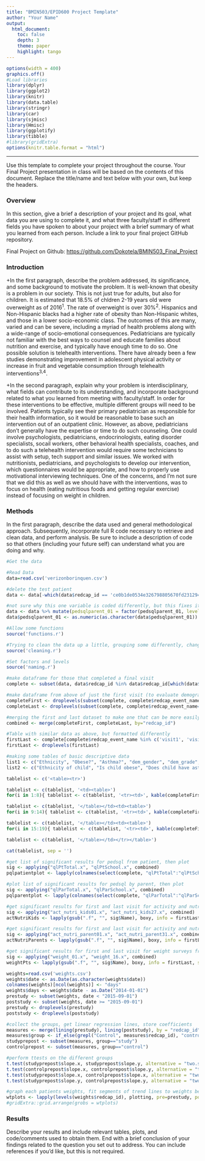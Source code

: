 ```yaml
---
title: "BMIN503/EPID600 Project Template"
author: "Your Name"
output: 
  html_document:
    toc: false 
    depth: 3 
    theme: paper 
    highlight: tango
---
```

```r
options(width = 400)
graphics.off()
#Load libraries
library(dplyr)
library(ggplot2)
library(knitr)
library(data.table)
library(stringr)
library(car)
library(sjmisc)
library(Hmisc)
library(ggplotify)
library(tibble)
#library(gridExtra)
options(knitr.table.format = "html")
```  
***
Use this template to complete your project throughout the course. Your Final Project presentation in class will be based on the contents of this document. Replace the title/name and text below with your own, but keep the headers.

### Overview
In this section, give a brief a description of your project and its goal, what data you are using to complete it, and what three faculty/staff in different fields you have spoken to about your project with a brief summary of what you learned from each person. Include a link to your final project GitHub repository.

Final Project on Github: [https://github.com/Dokotela/BMIN503_Final_Project](https://github.com/Dokotela/BMIN503_Final_Project)


### Introduction 
+In the first paragraph, describe the problem addressed, its significance, and some background to motivate the problem.
It is well-known that obesity is a problem in our society. This is not just true for adults, but also for children. It is estimated that 18.5% of chldren 2-19 years old were overweight as of 2016^1^. The rate of overweight is over 30%^2^. Hispanics and Non-Hispanic blacks had a higher rate of obesity than Non-Hispanic whites, and those in a lower socio-economic class. The outcomes of this are many, varied and can be severe, including a myriad of health problems along with a wide-range of socio-emotional consequences. Pediatricians are typically not familiar with the best ways to counsel and educate families about nutrition and exercise, and typically have enough time to do so. One possible solution is telehealth interventions. There have already been a few studies demonstrating improvement in adolescent physical activity or increase in fruit and vegetable consumption through telehealth interventions^3,4^.

+In the second paragraph, explain why your problem is interdisciplinary, what fields can contribute to its understanding, and incorporate background related to what you learned from meeting with faculty/staff.
In order for these interventions to be effective, multiple different groups will need to be involved. Patients typically see their primary pediatrician as responsible for their health information, so it would be reasonable to base such an intervention out of an outpatient clinic. However, as above, pediatricians don't generally have the expertise or time to do such counseling. One could involve psychologists, pediatricians, endocrinologists, eating disorder specialists, socail workers, other behavioral health specialists, coaches, and to do such a telehealth intervention would require some technicians to assist with setup, tech support and similar issues. We worked with nutritionists, pediatricians, and psychologists to develop our intervention, which questionnaires would be appropriate, and how to properly use motivational interviewing techniques. One of the concerns, and I'm not sure that we did this as well as we should have with the interventions, was to focus on health (eating nutritious foods and getting regular exercise) instead of focusing on weight in children. 


### Methods
In the first paragraph, describe the data used and general methodological approach. Subsequently, incorporate full R code necessary to retrieve and clean data, and perform analysis. Be sure to include a description of code so that others (including your future self) can understand what you are doing and why. 
```r
#Get the data

#Read Data
data=read.csv('verizonborinquen.csv')

#delete the test patient
data <- data[-which(data$redcap_id == 'ce0b1de0534e326798805670fd231294'),]

#not sure why this one variable is coded differently, but this fixes it
data <- data %>% mutate(pedsqlparent_01 = factor(pedsqlparent_01, levels = c("", 0, 1, 2, 3, 4), labels = c(NA, 0, 1, 2, 3, 4)))
data$pedsqlparent_01 <- as.numeric(as.character(data$pedsqlparent_01))

#Allow some functions
source('functions.r')

#Trying to clean the data up a little, grouping some differently, changing column names, etc.
source('cleaning.r')

#Set factors and levels
source('naming.r')

#make dataframe for those that completed a final visit
complete <- subset(data, data$redcap_id %in% data$redcap_id[which(data$redcap_event_name=="visit6")])

#make dataframe from above of just the first visit (to evaluate demographics)
completeFirst <- droplevels(subset(complete, complete$redcap_event_name=="visit1"))
completeLast <- droplevels(subset(complete, complete$redcap_event_name=="visit6"))

#merging the first and last dataset to make one that can be more easily compared (variables end in .x and .y)
combined <- merge(completeFirst, completeLast, by="redcap_id")

#Table with similar data as above, but formatted differently
firstLast <- complete[complete$redcap_event_name %in% c('visit1', 'visit6'),]
firstLast <- droplevels(firstLast)
```

```r
#making some tables of basic descriptive data
list1 <- c("Ethnicity", "Obese?", "Asthma?", "dem_gender", "dem_grade", "dem_language_pref", "dem_language_home", "dem_parent_habitants", "dem_parent_sex", "dem_parent_ethnicity", "dem_parent_language_pref", "dem_parent_school", "dem_parent_us", "dem_parent_job", "dem_parent_income", "dem_parent_marital", "tech_kid_brand___1", "tech_kid_os___1", "tech_kid_device_time")
list2 <- c("Ethnicity of child", "Is child obese", "Does child have asthma?", "Gender of child", "Grade of child", "Child's preferred language", "Language spoken at home", "Number of people living at home", "Gender of parent", "Ethnicity of parent", "Parent's preferred language", "Parent's highest school completed", "How long has parent been in US", "Parent's Employment", "Parent's Income", "Parent's Martial Status", "Technology brand used", "Technology OS used", "Time child spends on device")
```
```r
tablelist <- c('<table><tr>')

tablelist <- c(tablelist, '<td><table>')
for(i in 1:8){ tablelist <- c(tablelist, '<tr><td>', kable(completeFirst %>% group_by_at(list1[i]) %>% summarise(N = n()) %>% as.data.frame(.), format='html', escape = TRUE, position="centered"), '</td></tr>') }

tablelist <- c(tablelist, '</table></td><td><table>')
for(i in 9:14){ tablelist <- c(tablelist, '<tr><td>', kable(completeFirst %>% group_by_at(list1[i]) %>% summarise(N = n()) %>% as.data.frame(.), format='html', escape = TRUE, position="centered"), '</td></tr>') }

tablelist <- c(tablelist, '</table></td><td><table>')
for(i in 15:19){ tablelist <- c(tablelist, '<tr><td>', kable(completeFirst %>% group_by_at(list1[i]) %>% summarise(N = n()) %>% as.data.frame(.), format='html', escape = TRUE, position="centered"), '</td></tr>') }

tablelist <- c(tablelist, '</table></td></tr></table>')
```

```r
cat(tablelist, sep = '')
```

```r
#get list of significant results for pedsql from patient, then plot
sig <- applying("qlPtTotal.x", "qlPtSchool.x", combined)
pqlpatientplot <- lapply(colnames(select(complete, "qlPtTotal":"qlPtSchool")), boxy, info = complete, sig = sig)

#plot list of significant results for pedsql by parent, then plot
sig <- applying("qlParTotal.x", "qlParSchool.x", combined)
pqlparentplot <- lapply(colnames(select(complete, "qlParTotal":"qlParSchool")), boxy, info = complete, sig = sig)

#get significant results for first and last visit for activity and nutrition surveys
sig <- applying("act_nutri_kids01.x", "act_nutri_kids27.x", combined)
actNutriKids <- lapply(gsub(".f", "", sig$Name), boxy, info = firstLast, sig = sig)

#get significant results for first and last visit for activity and nutrition surveys from parents
sig <- applying("act_nutri_parent01.x", "act_nutri_parent31.x", combined)
actNutriParents <- lapply(gsub(".f", "", sig$Name), boxy, info = firstLast, sig = sig)

#get significant results for first and last visit for weight surveys from patient
sig <- applying("weight_01.x", "weight_16.x", combined)
weightPts <- lapply(gsub(".f", "", sig$Name), boxy, info = firstLast, sig = sig)
```

```r
weights=read.csv('weights.csv')
weights$date <- as.Date(as.character(weights$date))
colnames(weights)[ncol(weights)] <- "days"
weights$days <- weights$date - as.Date("2014-01-01")
prestudy <- subset(weights, date < "2015-09-01")
poststudy <- subset(weights, date >= "2015-09-01")
prestudy <- droplevels(prestudy)
poststudy <- droplevels(poststudy)

#collect the groups, get linear regression lines, store coefficients
measures <- merge(lining(prestudy), lining(poststudy), by = "redcap_id", all.y=TRUE)
measures$group <- if_else(grepl("Control", measures$redcap_id), "control", "study")
studyprepost <- subset(measures, group=="study")
controlprepost <- subset(measures, group=="control")

#perform ttests on the different groups
t.test(studyprepost$slope.x, studyprepost$slope.y, alternative = "two.sided")
t.test(controlprepost$slope.x, controlprepost$slope.y, alternative = "two.sided")
t.test(studyprepost$slope.x, controlprepost$slope.x, alternative = "two.sided")
t.test(studyprepost$slope.y, controlprepost$slope.y, alternative = "two.sided")

#graph each patients weights, fit segments of trend lines to weights before and after study started
wtplots <- lapply(levels(weights$redcap_id), plotting, pre=prestudy, post=poststudy)
#gridExtra::grid.arrange(grobs = wtplots)
```

### Results
Describe your results and include relevant tables, plots, and code/comments used to obtain them. End with a brief conclusion of your findings related to the question you set out to address. You can include references if you'd like, but this is not required.

